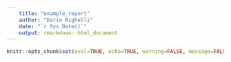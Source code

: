 ```yaml
---
    title: "example_report"
    author: "Dario Righelli"
    date: "`r Sys.Date()`"
    output: rmarkdown::html_document
---
```


```r
knitr::opts_chunk$set(eval=TRUE, echo=TRUE, warning=FALSE, message=FALSE, include=TRUE, cache=TRUE)
```

